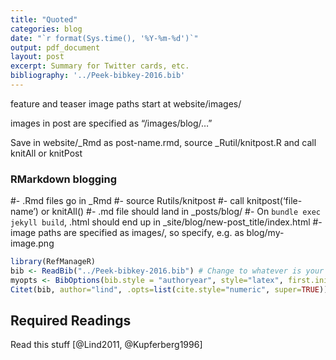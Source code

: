 ---
title: "Quoted"
categories: blog
date: "`r format(Sys.time(), '%Y-%m-%d')`"
output: pdf_document
layout: post
excerpt: Summary for Twitter cards, etc.
bibliography: '../Peek-bibkey-2016.bib'
---

feature and teaser image paths start at website/images/

images in post are specified as "/images/blog/..."

Save in website/_Rmd as post-name.rmd, source _Rutil/knitpost.R and call knitAll or knitPost


### RMarkdown blogging

#- .Rmd files go in _Rmd
#- source Rutils/knitpost
#- call knitpost('file-name') or knitAll()
#- .md file should land in _posts/blog/
#- On `bundle exec jekyll build`, .html should end up in _site/blog/new-post_title/index.html
#- image paths are specified as images/, so specify, e.g. as blog/my-image.png

```{r}
library(RefManageR)
bib <- ReadBib("../Peek-bibkey-2016.bib") # Change to whatever is your .bib file
myopts <- BibOptions(bib.style = "authoryear", style="latex", first.inits=FALSE, max.names = 20)
Citet(bib, author="lind", .opts=list(cite.style="numeric", super=TRUE))

```

## Required Readings

Read this stuff [@Lind2011, @Kupferberg1996]
